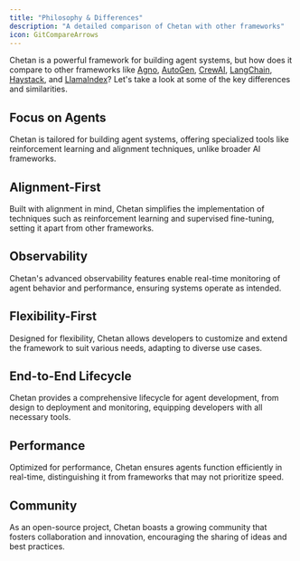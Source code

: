 ```yaml
---
title: "Philosophy & Differences"
description: "A detailed comparison of Chetan with other frameworks"
icon: GitCompareArrows
---
```


Chetan is a powerful framework for building agent systems, but how does it compare to other frameworks like [Agno](https://agno.com/), [AutoGen](https://microsoft.github.io/autogen/), [CrewAI](https://www.crewai.com/), [LangChain](https://www.langchain.com/), [Haystack](https://haystack.deepset.ai/), and [LlamaIndex](https://www.llamaindex.ai/)? Let's take a look at some of the key differences and similarities.
## Focus on Agents
Chetan is tailored for building agent systems, offering specialized tools like reinforcement learning and alignment techniques, unlike broader AI frameworks.

## Alignment-First
Built with alignment in mind, Chetan simplifies the implementation of techniques such as reinforcement learning and supervised fine-tuning, setting it apart from other frameworks.

## Observability
Chetan's advanced observability features enable real-time monitoring of agent behavior and performance, ensuring systems operate as intended.

## Flexibility-First
Designed for flexibility, Chetan allows developers to customize and extend the framework to suit various needs, adapting to diverse use cases.

## End-to-End Lifecycle
Chetan provides a comprehensive lifecycle for agent development, from design to deployment and monitoring, equipping developers with all necessary tools.

## Performance
Optimized for performance, Chetan ensures agents function efficiently in real-time, distinguishing it from frameworks that may not prioritize speed.

## Community
As an open-source project, Chetan boasts a growing community that fosters collaboration and innovation, encouraging the sharing of ideas and best practices.
